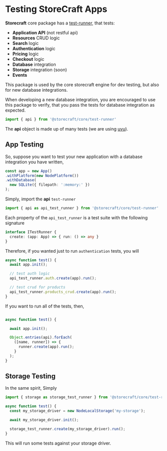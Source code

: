 # **Testing** StoreCraft Apps

**Storecraft** core package has a [test-runner](https://github.com/store-craft/storecraft/tree/main/packages/core/test-runner), that tests:
- **Application API** (not restful api) 
- **Resources** CRUD logic
- **Search** logic
- **Authentication** logic
- **Pricing** logic
- **Checkout** logic
- **Database** integration
- **Storage** integration (soon)
- **Events**

This package is used by the core storecraft engine for dev testing, but also
for new database integrations.

When developing a new database integration, you are encouraged to use this package to verify,
that you pass the tests for database integration as expected.


```ts
import { api } from '@storecraft/core/test-runner'
```

The **api** object is made up of many tests (we are using [uvu](https://github.com/lukeed/uvu)).

## App Testing

So, suppose you want to test your new application with a database integration you have written,

```ts
const app = new App()
.withPlatform(new NodePlatform())
.withDatabase(
  new SQLite({ filepath: ':memory:' })
);
```

Simply, import the **api** `test-runner`

```ts
import { api as api_test_runner } from '@storecraft/core/test-runner'
```

Each property of the `api_test_runner` is a test suite with the following signature

```ts
interface ITestRunner {
  create: (app: App) => { run: () => any }
}
```

Therefore, if you wanted just to run `authentication` tests, you will

```ts
async function test() {
  await app.init();

  // test auth logic
  api_test_runner.auth.create(app).run();

  // test crud for products
  api_test_runner.products_crud.create(app).run();
}
```

If you want to run all of the tests, then,

```ts

async function test() {

  await app.init();

  Object.entries(api).forEach(
    ([name, runner]) => {
      runner.create(app).run();
    }
  );
}

```

## Storage Testing

In the same spirit, Simply

```ts
import { storage as storage_test_runner } from '@storecraft/core/test-runner';

async function test() {
  const my_storage_driver = new NodeLocalStorage('my-storage');

  await my_storage_driver.init();

  storage_test_runner.create(my_storage_driver).run();
}

```

This will run some tests against your storage driver.